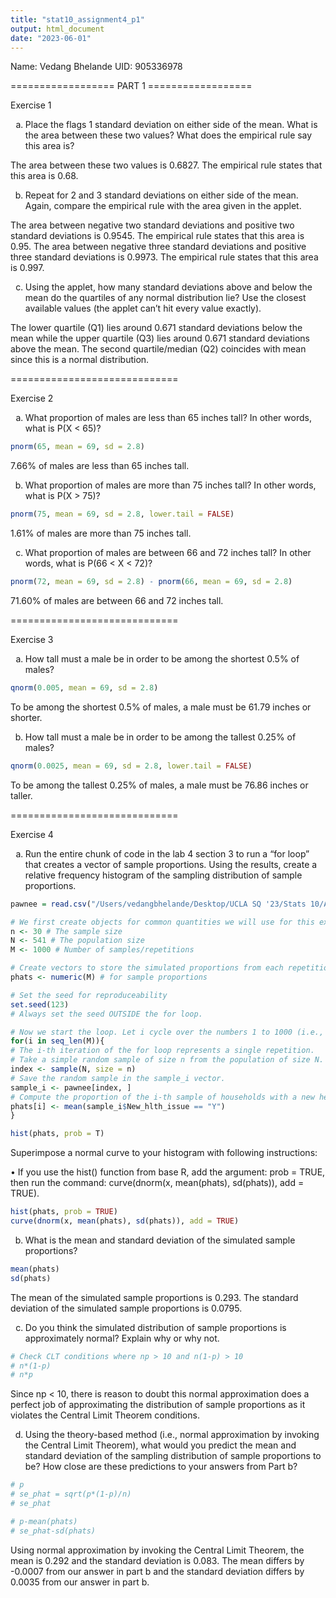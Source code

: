 ```yaml
---
title: "stat10_assignment4_p1"
output: html_document
date: "2023-06-01"
---
```


Name: Vedang Bhelande
UID: 905336978

================== PART 1 ==================

Exercise 1

a) Place the flags 1 standard deviation on either side of the mean. What is the area between these two values? What does the empirical rule say this area is?

The area between these two values is 0.6827. The empirical rule states that this area is 0.68.

b) Repeat for 2 and 3 standard deviations on either side of the mean. Again, compare the empirical rule with the area given in the applet.

The area between negative two standard deviations and positive two standard deviations is 0.9545. The empirical rule states that this area is 0.95. The area between negative three standard deviations and positive three standard deviations is 0.9973. The empirical rule states that this area is 0.997.

c) Using the applet, how many standard deviations above and below the mean do the quartiles of any normal distribution lie? Use the closest available values (the applet can't hit every value exactly).

The lower quartile (Q1) lies around 0.671 standard deviations below the mean while the upper quartile (Q3) lies around 0.671 standard deviations above the mean. The second quartile/median (Q2) coincides with mean since this is a normal distribution.

=============================

Exercise 2

a) What proportion of males are less than 65 inches tall? In other words, what is P(X < 65)?

```r
pnorm(65, mean = 69, sd = 2.8)
```

7.66% of males are less than 65 inches tall.

b) What proportion of males are more than 75 inches tall? In other words, what is P(X > 75)?

```r
pnorm(75, mean = 69, sd = 2.8, lower.tail = FALSE)
```

1.61% of males are more than 75 inches tall.

c) What proportion of males are between 66 and 72 inches tall? In other words, what is P(66 <
X < 72)?

```r
pnorm(72, mean = 69, sd = 2.8) - pnorm(66, mean = 69, sd = 2.8)
```

71.60% of males are between 66 and 72 inches tall.

=============================

Exercise 3

a) How tall must a male be in order to be among the shortest 0.5% of males?

```r
qnorm(0.005, mean = 69, sd = 2.8)
```

To be among the shortest 0.5% of males, a male must be 61.79 inches or shorter.

b) How tall must a male be in order to be among the tallest 0.25% of males?

```r
qnorm(0.0025, mean = 69, sd = 2.8, lower.tail = FALSE)
```

To be among the tallest 0.25% of males, a male must be 76.86 inches or taller.

=============================

Exercise 4

a) Run the entire chunk of code in the lab 4 section 3 to run a “for loop” that creates a vector of sample proportions. Using the results, create a relative frequency histogram of the sampling distribution of sample proportions.

```r
pawnee = read.csv("/Users/vedangbhelande/Desktop/UCLA SQ '23/Stats 10/Assignments/Assignment 4/pawnee.csv")

# We first create objects for common quantities we will use for this exercise.
n <- 30 # The sample size
N <- 541 # The population size
M <- 1000 # Number of samples/repetitions

# Create vectors to store the simulated proportions from each repetition. 
phats <- numeric(M) # for sample proportions

# Set the seed for reproduceability
set.seed(123)
# Always set the seed OUTSIDE the for loop.

# Now we start the loop. Let i cycle over the numbers 1 to 1000 (i.e., iterate 1000 times).
for(i in seq_len(M)){
# The i-th iteration of the for loop represents a single repetition.
# Take a simple random sample of size n from the population of size N. 
index <- sample(N, size = n)
# Save the random sample in the sample_i vector.
sample_i <- pawnee[index, ]
# Compute the proportion of the i-th sample of households with a new health issue.
phats[i] <- mean(sample_i$New_hlth_issue == "Y")
}

hist(phats, prob = T)
```

Superimpose a normal curve to your histogram with following instructions:

• If you use the hist() function from base R, add the argument: prob = TRUE, then run the command: curve(dnorm(x, mean(phats), sd(phats)), add = TRUE).

```r
hist(phats, prob = TRUE)
curve(dnorm(x, mean(phats), sd(phats)), add = TRUE)
```

b) What is the mean and standard deviation of the simulated sample proportions?

```r
mean(phats)
sd(phats)
```

The mean of the simulated sample proportions is 0.293.
The standard deviation of the simulated sample proportions is 0.0795.

c) Do you think the simulated distribution of sample proportions is approximately normal? Explain why or why not.

```r
# Check CLT conditions where np > 10 and n(1-p) > 10
# n*(1-p)
# n*p
```

Since np < 10, there is reason to doubt this normal approximation does a perfect job of approximating the distribution of sample proportions as it violates the Central Limit Theorem conditions. 

d) Using the theory-based method (i.e., normal approximation by invoking the Central Limit Theorem), what would you predict the mean and standard deviation of the sampling distribution of sample proportions to be? How close are these predictions to your answers from Part b?

```r
# p
# se_phat = sqrt(p*(1-p)/n)
# se_phat

# p-mean(phats)
# se_phat-sd(phats)
```

Using normal approximation by invoking the Central Limit Theorem, the mean is 0.292 and the standard deviation is 0.083. The mean differs by -0.0007 from our answer in part b and the standard deviation differs by 0.0035 from our answer in part b.

